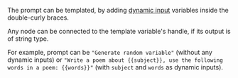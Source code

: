 The prompt can be templated, by adding [dynamic input](/pipeline/working-with-nodes#dynamic-inputs) variables inside the double-curly braces.

Any node can be connected to the template variable's handle, if its output is of string type.

For example, prompt can be `"Generate random variable"` (without any dynamic inputs) or `"Write a poem about {{subject}}, use the following words in a poem: {{words}}"` (with `subject` and `words` as dynamic inputs).
